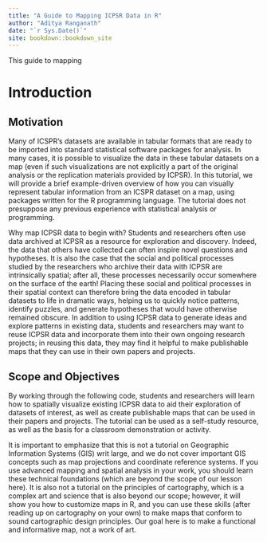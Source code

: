 ```yaml
---
title: "A Guide to Mapping ICPSR Data in R"
author: "Aditya Ranganath"
date: "`r Sys.Date()`"
site: bookdown::bookdown_site
---
```


This guide to mapping

# Introduction

## Motivation 

Many of ICSPR's datasets are available in tabular formats that are ready to be imported into standard statistical software packages for analysis. In many cases, it is possible to visualize the data in these tabular datasets on a map (even if such visualizations are not explicitly a part of the original analysis or the replication materials provided by ICPSR). In this tutorial, we will provide a brief example-driven overview of how you can visually represent tabular information from an ICSPR dataset on a map, using packages written for the R programming language. The tutorial does not presuppose any previous experience with statistical analysis or programming. 

Why map ICPSR data to begin with? Students and researchers often use data archived at ICPSR as a resource for exploration and discovery. Indeed, the data that others have collected can often inspire novel questions and hypotheses. It is also the case that the social and political processes studied by the researchers who archive their data with ICPSR are intrinsically spatial; after all, these processes necessarily occur somewhere on the surface of the earth! Placing these social and political processes in their spatial context can therefore bring the data encoded in tabular datasets to life in dramatic ways, helping us to quickly notice patterns, identify puzzles, and generate hypotheses that would have otherwise remained obscure. In addition to using ICPSR data to generate ideas and explore patterns in existing data, students and researchers may want to reuse ICPSR data and incorporate them into their own ongoing research projects; in reusing this data, they may find it helpful to make publishable maps that they can use in their own papers and projects. 

## Scope and Objectives 

By working through the following code, students and researchers will learn how to spatially visualize existing ICPSR data to aid their exploration of datasets of interest, as well as create publishable maps that can be used in their papers and projects. The  tutorial can be used as a self-study resource, as well as the basis for a classroom demonstration or activity. 

It is important to emphasize that this is not a tutorial on Geographic Information Systems (GIS) writ large, and we do not cover important GIS concepts such as map projections and coordinate reference systems. If you use advanced mapping and spatial analysis in your work, you should learn these technical foundations (which are beyond the scope of our lesson here). It is also not a tutorial on the principles of cartography, which is a complex art and science that is also beyond our scope; however, it will show you how to customize maps in R, and you can use these skills (after reading up on cartography on your own) to make maps that conform to sound cartographic design principles. Our goal here is to make a functional and informative map, not a work of art. 

